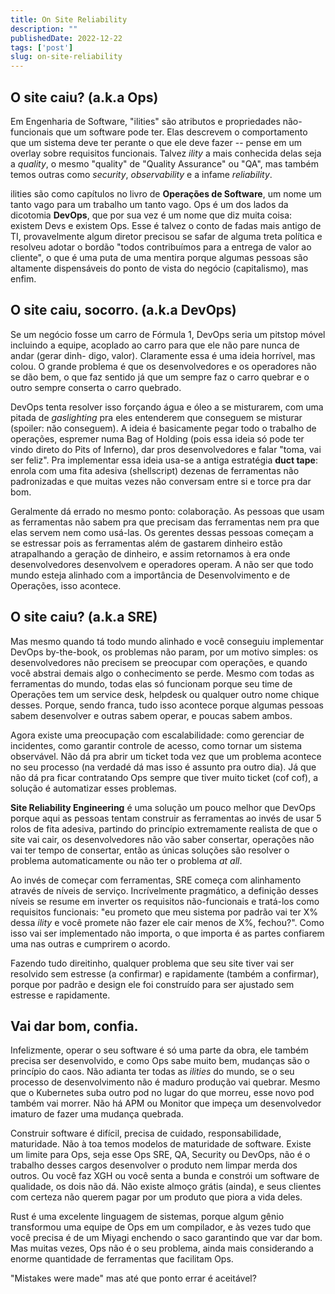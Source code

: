 ```yaml
---
title: On Site Reliability
description: ""
publishedDate: 2022-12-22
tags: ['post']
slug: on-site-reliability
---
```


## O site caiu? (a.k.a Ops)
Em Engenharia de Software, "ilities" são atributos e propriedades não-funcionais que um software pode ter. Elas descrevem o comportamento que um sistema deve ter perante o que ele deve fazer -- pense em um overlay sobre requisitos funcionais. Talvez _ility_ a mais conhecida delas seja a _quality_, o mesmo "quality" de "Quality Assurance" ou "QA", mas também temos outras como _security_, _observability_ e a infame _reliability_.

ilities são como capítulos no livro de **Operações de Software**, um nome um tanto vago para um trabalho um tanto vago. Ops é um dos lados da dicotomia **DevOps**, que por sua vez é um nome que diz muita coisa: existem Devs e existem Ops. Esse é talvez o conto de fadas mais antigo de TI, provavelmente algum diretor precisou se safar de alguma treta política e resolveu adotar o bordão "todos contribuímos para a entrega de valor ao cliente", o que é uma puta de uma mentira porque algumas pessoas são altamente dispensáveis do ponto de vista do negócio (capitalismo), mas enfim.

## O site caiu, socorro. (a.k.a DevOps)
Se um negócio fosse um carro de Fórmula 1, DevOps seria um pitstop móvel incluindo a equipe, acoplado ao carro para que ele não pare nunca de andar (gerar dinh- digo, valor). Claramente essa é uma ideia horrível, mas colou. O grande problema é que os desenvolvedores e os operadores não se dão bem, o que faz sentido já que um sempre faz o carro quebrar e o outro sempre conserta o carro quebrado.

DevOps tenta resolver isso forçando água e óleo a se misturarem, com uma pitada de _gaslighting_  pra eles entenderem que conseguem se misturar (spoiler: não conseguem). A ideia é basicamente pegar todo o trabalho de operações, espremer numa Bag of Holding (pois essa ideia só pode ter vindo direto do Pits of Inferno), dar pros desenvolvedores e falar "toma, vai ser feliz". Pra implementar essa ideia usa-se a antiga estratégia **duct tape**: enrola com uma fita adesiva (shellscript) dezenas de ferramentas não padronizadas e que muitas vezes não conversam entre si e torce pra dar bom.

Geralmente dá errado no mesmo ponto: colaboração. As pessoas que usam as ferramentas não sabem pra que precisam das ferramentas nem pra que elas servem nem como usá-las. Os gerentes dessas pessoas começam a se estressar pois as ferramentas além de gastarem dinheiro estão atrapalhando a geração de dinheiro, e assim retornamos à era onde desenvolvedores desenvolvem e operadores operam. A não ser que todo mundo esteja alinhado com a importância de Desenvolvimento e de Operações, isso acontece.

## O site caiu? (a.k.a SRE)
Mas mesmo quando tá todo mundo alinhado e você conseguiu implementar DevOps by-the-book, os problemas não param, por um motivo simples: os desenvolvedores não precisem se preocupar com operações, e quando você abstrai demais algo o conhecimento se perde. Mesmo com todas as ferramentas do mundo, todas elas só funcionam porque seu time de Operações tem um service desk, helpdesk ou qualquer outro nome chique desses. Porque, sendo franca, tudo isso acontece porque algumas pessoas sabem desenvolver e outras sabem operar, e poucas sabem ambos.

Agora existe uma preocupação com escalabilidade: como gerenciar de incidentes, como garantir controle de acesso, como tornar um sistema observável. Não dá pra abrir um ticket toda vez que um problema acontece no seu processo (na verdadé dá mas isso é assunto pra outro dia). Já que não dá pra ficar contratando Ops sempre que tiver muito ticket (cof cof), a solução é automatizar esses problemas.

**Site Reliability Engineering** é uma solução um pouco melhor que DevOps porque aqui as pessoas tentam construir as ferramentas ao invés de usar 5 rolos de fita adesiva, partindo do princípio extremamente realista de que o site vai cair, os desenvolvedores não vão saber consertar, operações não vai ter tempo de consertar, então as únicas soluções são resolver o problema automaticamente ou não ter o problema _at all_.

Ao invés de começar com ferramentas, SRE começa com alinhamento através de níveis de serviço. Incrívelmente pragmático, a definição desses níveis se resume em inverter os requisitos não-funcionais e tratá-los como requisitos funcionais: "eu prometo que meu sistema por padrão vai ter X% dessa _ility_ e você promete não fazer ele cair menos de X%, fechou?". Como isso vai ser implementado não importa, o que importa é as partes confiarem uma nas outras e cumprirem o acordo.

Fazendo tudo direitinho, qualquer problema que seu site tiver vai ser resolvido sem estresse (a confirmar) e rapidamente (também a confirmar), porque por padrão e design ele foi construído para ser ajustado sem estresse e rapidamente.

## Vai dar bom, confia.

Infelizmente, operar o seu software é só uma parte da obra, ele também precisa ser desenvolvido, e como Ops sabe muito bem, mudanças são o princípio do caos. Não adianta ter todas as _ilities_ do mundo, se o seu processo de desenvolvimento não é maduro produção vai quebrar. Mesmo que o Kubernetes suba outro pod no lugar do que morreu, esse novo pod também vai morrer. Não há APM ou Monitor que impeça um desenvolvedor imaturo de fazer uma mudança quebrada. 

Construir software é difícil, precisa de cuidado, responsabilidade, maturidade. Não à toa temos modelos de maturidade de software. Existe um limite para Ops, seja esse Ops SRE, QA, Security ou DevOps, não é o trabalho desses cargos desenvolver o produto nem limpar merda dos outros. Ou você faz XGH ou você senta a bunda e constrói um software de qualidade, os dois não dá. Não existe almoço grátis (ainda), e seus clientes com certeza não querem pagar por um produto que piora a vida deles.

Rust é uma excelente linguagem de sistemas, porque algum gênio transformou uma equipe de Ops em um compilador, e às vezes tudo que você precisa é de um Miyagi enchendo o saco garantindo que var dar bom. Mas muitas vezes, Ops não é o seu problema, ainda mais considerando a enorme quantidade de ferramentas que facilitam Ops.

"Mistakes were made" mas até que ponto errar é aceitável?